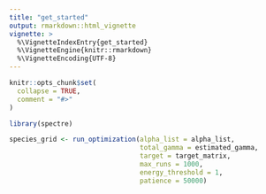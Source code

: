 ```yaml
---
title: "get_started"
output: rmarkdown::html_vignette
vignette: >
  %\VignetteIndexEntry{get_started}
  %\VignetteEngine{knitr::rmarkdown}
  %\VignetteEncoding{UTF-8}
---
```


```r
knitr::opts_chunk$set(
  collapse = TRUE,
  comment = "#>"
)
```

```r
library(spectre)

species_grid <- run_optimization(alpha_list = alpha_list,
                                 total_gamma = estimated_gamma,
                                 target = target_matrix,
                                 max_runs = 1000,
                                 energy_threshold = 1,
                                 patience = 50000)
```


